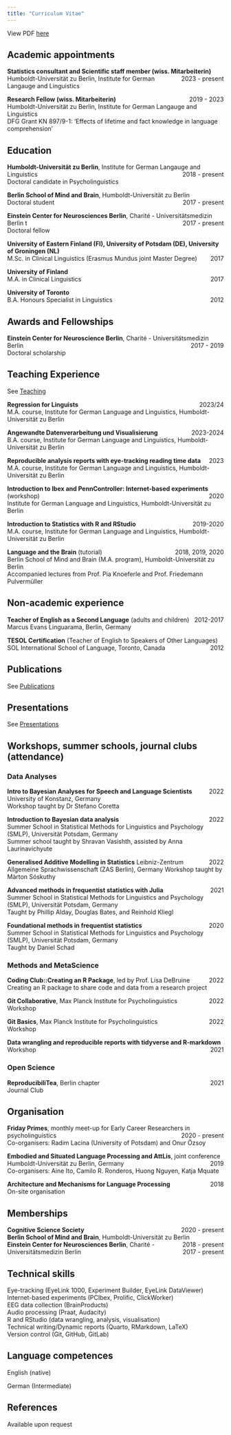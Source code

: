 ```yaml
---
title: "Curriculum Vitae"
---
```


View PDF [here](https://github.com/daniela-palleschi/cv/blob/main/cv.pdf)

## Academic appointments

**Statistics consultant and Scientific staff member (wiss. Mitarbeiterin)** [2023 - present]{style="float:right"}<br>
Humboldt-Universität zu Berlin, Institute for German Langauge and Linguistics 
<br>

**Research Fellow (wiss. Mitarbeiterin)** [2019 - 2023]{style="float:right"}  <br> 
Humboldt-Universität zu Berlin, Institute for German Langauge and Linguistics <br>
DFG Grant KN 897/9-1: ‘Effects of lifetime and fact knowledge in language comprehension’

## Education

**Humboldt-Universität zu Berlin**, Institute for German Langauge and Linguistics [2018 - present]{style="float:right"}<br> 
Doctoral candidate in Psycholinguistics

**Berlin School of Mind and Brain**, Humboldt-Universität zu Berlin [2017 - present]{style="float:right"}<br>
Doctoral student

**Einstein Center for Neurosciences Berlin**, Charité - Universitätsmedizin Berlin [ 2017 - present]{style="float:right"}t<br>
Doctoral fellow

**University of Eastern Finland (FI), University of Potsdam (DE), University of Groningen (NL)** <br>
 M.Sc. in Clinical Linguistics (Erasmus Mundus joint Master Degree) [2017]{style="float:right"}

**University of Finland** <br>
M.A. in Clinical Linguistics [2017]{style="float:right"}

**University of Toronto** <br>
B.A. Honours Specialist in Linguistics [2012]{style="float:right"}

## Awards and Fellowships

**Einstein Center for Neuroscience Berlin**, Charité - Universitätsmedizin Berlin [2017 - 2019]{style="float:right"}<br>
Doctoral scholarship

## Teaching Experience

See [Teaching](https://daniela-palleschi.github.io/teaching.html)

**Regression for Linguists** [2023/24]{style="float:right"}<br>
M.A. course, Institute for German Language and Linguistics, Humboldt-Universität zu Berlin

**Angewandte Datenverarbeitung und Visualisierung** [2023-2024]{style="float:right"}<br>
B.A. course, Institute for German Language and Linguistics, Humboldt-Universität zu Berlin

**Reproducible analysis reports with eye-tracking reading time data** [2023]{style="float:right"}<br>
M.A. course, Institute for German Language and Linguistics, Humboldt-Universität zu Berlin

**Introduction to Ibex and PennController: Internet-based experiments** (workshop) [2020]{style="float:right"}<br>
Institute for German Language and Linguistics, Humboldt-Universität zu Berlin

**Introduction to Statistics with R and RStudio**[2019-2020]{style="float:right"} <br>
M.A. course, Institute for German Language and Linguistics, Humboldt-Universität zu Berlin

**Language and the Brain** (tutorial) [2018, 2019, 2020]{style="float:right"}<br>
Berlin School of Mind and Brain (M.A. program), Humboldt-Universität zu Berlin <br> 
Accompanied lectures from Prof. Pia Knoeferle and Prof. Friedemann Pulvermüller

## Non-academic experience

**Teacher of English as a Second Language** (adults and children) [2012-2017]{style="float:right"}<br>
Marcus Evans Linguarama, Berlin, Germany

**TESOL Certification** (Teacher of English to Speakers of Other Languages) [2012]{style="float:right"}<br>
SOL International School of Language, Toronto, Canada

## Publications

See [Publications](https://daniela-palleschi.github.io/publications.html)

## Presentations

See [Presentations](https://daniela-palleschi.github.io/presentations.html)

## Workshops, summer schools, journal clubs (attendance)

### Data Analyses

**Intro to Bayesian Analyses for Speech and Language Scientists**[2022]{style="float:right"}<br>
University of Konstanz, Germany<br>
Workshop taught by Dr Stefano Coretta

**Introduction to Bayesian data analysis**[2022]{style="float:right"}<br>
Summer School in Statistical Methods for Linguistics and Psychology (SMLP), Universität Potsdam, Germany<br>
Summer school taught by Shravan Vasishth, assisted by Anna Laurinavichyute

**Generalised Additive Modelling in Statistics**[2022]{style="float:right"} 
Leibniz-Zentrum Allgemeine Sprachwissenschaft (ZAS Berlin), Germany
Workshop taught by Màrton Sóskuthy

**Advanced methods in frequentist statistics with Julia** [2021]{style="float:right"}<br>
Summer School in Statistical Methods for Linguistics and Psychology (SMLP), Universität Potsdam, Germany<br>
Taught by Phillip Alday, Douglas Bates, and Reinhold Kliegl

**Foundational methods in frequentist statistics** [2020]{style="float:right"}<br>
Summer School in Statistical Methods for Linguistics and Psychology (SMLP), Universität Potsdam, Germany<br>
Taught by Daniel Schad

### Methods and MetaScience

**Coding Club::Creating an R Package**, led by Prof. Lisa DeBruine [2022]{style="float:right"}<br>
Creating an R package to share code and data from a research project

**Git Collaborative**, Max Planck Institute for Psycholinguistics [2022]{style="float:right"}<br>
Workshop

**Git Basics**, Max Planck Institute for Psycholinguistics [2022]{style="float:right"}<br>
Workshop

**Data wrangling and reproducible reports with tidyverse and R-markdown** [2021]{style="float:right"}<br>
Workshop

### Open Science

**ReproducibiliTea**, Berlin chapter [2021]{style="float:right"}<br>
Journal Club

## Organisation

**Friday Primes**, monthly meet-up for Early Career Researchers in psycholinguistics[2020 - present]{style="float:right"}<br>
Co-organisers: Radim Lacina (University of Potsdam) and Onur Özsoy

**Embodied and Situated Language Processing and AttLis**, joint conference [2019]{style="float:right"}<br>
Humboldt-Universität zu Berlin, Germany<br>
Co-organisers: Aine Ito, Camilo R. Ronderos, Huong Nguyen, Katja Mquate

**Architecture and Mechanisms for Language Processing** [2018]{style="float:right"}<br> 
On-site organisation

## Memberships

**Cognitive Science Society** [2020 - present]{style="float:right"}<br>
**Berlin School of Mind and Brain**, Humboldt-Universität zu Berlin [2018 - present]{style="float:right"}<br>
**Einstein Center for Neurosciences Berlin**, Charité - Universitätsmedizin Berlin [2017 - present]{style="float:right"}<br>

## Technical skills

Eye-tracking (EyeLink 1000, Experiment Builder, EyeLink DataViewer)<br>
Internet-based experiments (PCIbex, Prolific, ClickWorker)<br>
EEG data collection (BrainProducts)<br>
Audio processing (Praat, Audacity)<br>
R and RStudio (data wrangling, analysis, visualisation)<br>
Technical writing/Dynamic reports (Quarto, RMarkdown, LaTeX)<br>
Version control (Git, GitHub, GitLab)

## Language competences

English (native)

German (Intermediate)

## References

Available upon request
\vfill





